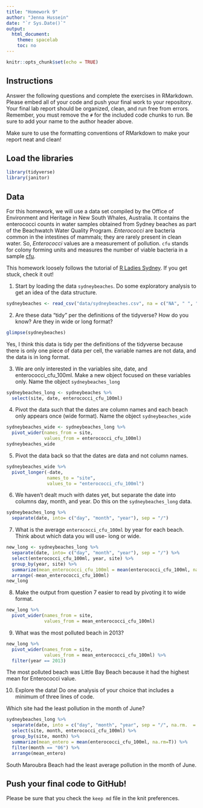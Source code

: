 ```yaml
---
title: "Homework 9"
author: "Jenna Hussein"
date: "`r Sys.Date()`"
output:
  html_document:
    theme: spacelab
    toc: no
---
```


```r
knitr::opts_chunk$set(echo = TRUE)
```

## Instructions
Answer the following questions and complete the exercises in RMarkdown. Please embed all of your code and push your final work to your repository. Your final lab report should be organized, clean, and run free from errors. Remember, you must remove the `#` for the included code chunks to run. Be sure to add your name to the author header above.  

Make sure to use the formatting conventions of RMarkdown to make your report neat and clean!  

## Load the libraries
```r
library(tidyverse)
library(janitor)
``` 

## Data
For this homework, we will use a data set compiled by the Office of Environment and Heritage in New South Whales, Australia. It contains the enterococci counts in water samples obtained from Sydney beaches as part of the Beachwatch Water Quality Program. _Enterococci_ are bacteria common in the intestines of mammals; they are rarely present in clean water. So, _Enterococci_ values are a measurement of pollution. `cfu` stands for colony forming units and measures the number of viable bacteria in a sample [cfu](https://en.wikipedia.org/wiki/Colony-forming_unit).   

This homework loosely follows the tutorial of [R Ladies Sydney](https://rladiessydney.org/). If you get stuck, check it out!  

1. Start by loading the data `sydneybeaches`. Do some exploratory analysis to get an idea of the data structure.
```r
sydneybeaches <- read_csv("data/sydneybeaches.csv", na = c("NA", " ", ".", "-999", "not measured")) %>% clean_names()
```

2. Are these data "tidy" per the definitions of the tidyverse? How do you know? Are they in wide or long format?
```r
glimpse(sydneybeaches)
```
Yes, I think this data is tidy per the definitions of the tidyverse because there is only one piece of data per cell, the variable names are not data, and the data is in long format.

3. We are only interested in the variables site, date, and enterococci_cfu_100ml. Make a new object focused on these variables only. Name the object `sydneybeaches_long`
```r
sydneybeaches_long <- sydneybeaches %>% 
  select(site, date, enterococci_cfu_100ml)
```

4. Pivot the data such that the dates are column names and each beach only appears once (wide format). Name the object `sydneybeaches_wide`
```r
sydneybeaches_wide <- sydneybeaches_long %>% 
  pivot_wider(names_from = site,
              values_from = enterococci_cfu_100ml)
sydneybeaches_wide
```

5. Pivot the data back so that the dates are data and not column names.
```r
sydneybeaches_wide %>% 
  pivot_longer(-date,
               names_to = "site",
               values_to = "enterococci_cfu_100ml")
```

6. We haven't dealt much with dates yet, but separate the date into columns day, month, and year. Do this on the `sydneybeaches_long` data.
```r
sydneybeaches_long %>% 
  separate(date, into= c("day", "month", "year"), sep = "/")
```

7. What is the average `enterococci_cfu_100ml` by year for each beach. Think about which data you will use- long or wide.
```r
new_long <- sydneybeaches_long %>% 
  separate(date, into= c("day", "month", "year"), sep = "/") %>% 
  select(enterococci_cfu_100ml, year, site) %>% 
  group_by(year, site) %>% 
  summarize(mean_enterococci_cfu_100ml = mean(enterococci_cfu_100ml, na.rm=T, .groups = 'keep')) %>% 
  arrange(-mean_enterococci_cfu_100ml)
new_long
```

8. Make the output from question 7 easier to read by pivoting it to wide format.
```r
new_long %>% 
  pivot_wider(names_from = site,
              values_from = mean_enterococci_cfu_100ml)
```

9. What was the most polluted beach in 2013?
```r
new_long %>% 
  pivot_wider(names_from = site,
              values_from = mean_enterococci_cfu_100ml) %>% 
  filter(year == 2013)
```
The most polluted beach was Little Bay Beach because it had the highest mean for Enterococci value.


10. Explore the data! Do one analysis of your choice that includes a minimum of three lines of code.

Which site had the least pollution in the month of June?
```r
sydneybeaches_long %>% 
  separate(date, into = c("day", "month", "year", sep = "/", na.rm.  = T)) %>% 
  select(site, month, enterococci_cfu_100ml) %>% 
  group_by(site, month) %>% 
  summarize(mean_entero = mean(enterococci_cfu_100ml, na.rm=T)) %>% 
  filter(month == "06") %>% 
  arrange(mean_entero)
```

South Maroubra Beach had the least average pollution in the month of June.

## Push your final code to GitHub!
Please be sure that you check the `keep md` file in the knit preferences.   